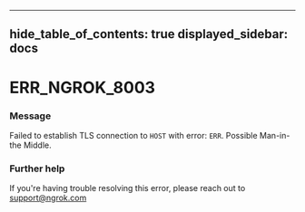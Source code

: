

---
hide_table_of_contents: true
displayed_sidebar: docs
---


# ERR_NGROK_8003

### Message
Failed to establish TLS connection to `HOST` with error: `ERR`. Possible Man-in-the Middle.

<ErrorDetails error="err_ngrok_8003" />



### Further help
If you're having trouble resolving this error, please reach out to [support@ngrok.com](mailto:support@ngrok.com?subject=Help%20with%20ERR_NGROK_8003)

